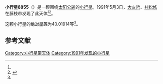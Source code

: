 {{Infobox planet
| bgcolour = #FFFFC0
| name = 8855 Miwa
| symbol = 
| image = 
| caption = 
| discovery = yes
| discovery_ref = 
| discoverer = [[大友哲|大友哲]]、[[村松修|村松修]]
| discovery_site = [[藤枝市|藤枝市]] 
| discovered = 1991年5月3日
| designations = yes
| mp_name = 
| named_after = 
| alt_names = 1991 JL/ 1984 GQ / 1985 RL6
| mp_category = [[主带小行星|主带小行星]]
| orbit_ref = <ref name="a">[http://ssd.jpl.nasa.gov/sbdb.cgi?sstr=8855 8855 Miwa] {{Wayback|url=http://ssd.jpl.nasa.gov/sbdb.cgi?sstr=8855 |date=20140928144016 }}，小行星數據庫瀏覽器（JPL Small-Body Database Browser）－[[美国国家航空航天局|美国国家航空航天局]]喷气推进实验室</ref>
| epoch = 2456400.5 (2013年4月18日更新)
| aphelion = {{convert|2.6606962|AU|km|3|abbr=on|lk=out}}
| perihelion = {{convert|1.8961768|AU|km|3|abbr=on}}
| semimajor = {{convert|2.2784365|AU|km|3|abbr=on}}
| eccentricity = 0.1677728
| period = 1256.18558 [[日|日]]<br />3.44[[儒略年|儒略年]]
| avg_speed = 
| inclination = 5.54132
| asc_node = 191.27790
| mean_anomaly = 
| arg_peri = 40.01914
| satellites = 
| physical_characteristics = yes
| dimensions = 
| mass = 
| density = 
| surface_grav = 
| escape_velocity = 
| sidereal_day = 
| axial_tilt = 
| pole_ecliptic_lat = 
| pole_ecliptic_lon = 
| albedo = 
| temperatures= 
| temp_name1 = 
| mean_temp_1 = 
| max_temp_1 = 
| temp_name2 = 
| max_temp_2 = 
| spectral_type = 
| abs_magnitude = 40.01914
}}

'''小行星8855'''（{{lang-en|8855 Miwa}}）是一颗围绕[[太阳|太阳]][[公转|公转]]的[[小行星|小行星]]。1991年5月3日，[[大友哲|大友哲]]、[[村松修|村松修]]在藤枝市发现了此天体<ref name="a" /><ref>{{cite news|title=小行星列表|url=http://cfa-www.harvard.edu/iau/lists/NumberedMPs.txt|accessdate=2013-07-08|newspaper=哈佛大学|archive-date=2008-05-17|archive-url=https://web.archive.org/web/20080517010638/http://cfa-www.harvard.edu/iau/lists/NumberedMPs.txt|dead-url=no}}</ref>。

这颗小行星的[[绝对星等|绝对星等]]为40.01914等<ref name="a" />。

==参考文献==
{{reflist}}
{{Minor Planet Number|[[小行星8854|小行星8854]]|[[小行星8856|小行星8856]]}}

{{小天体}}

[[Category:小行星带天体|Category:小行星带天体]]
[[Category:1991年发现的小行星|Category:1991年发现的小行星]]

{{asteroid-stub}}